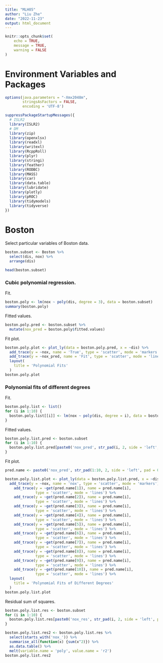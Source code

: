 ```yaml
---
title: "MLH05"
author: "Liu Zhe"
date: "2022-11-23"
output: html_document
---
```


```r
knitr::opts_chunk$set(
	echo = TRUE,
	message = TRUE,
	warning = FALSE
)
```

# Environment Variables and Packages

```r
options(java.parameters = "-Xmx2048m",
        stringsAsFactors = FALSE, 
        encoding = 'UTF-8')

suppressPackageStartupMessages({
  # ISLR2
  library(ISLR2)
  # DM
  library(zip)
  library(openxlsx)
  library(readxl)
  library(writexl)
  library(RcppRoll)
  library(plyr)
  library(stringi)
  library(feather)
  library(RODBC)
  library(MASS)
  library(car)
  library(data.table)
  library(lubridate)
  library(plotly)
  library(pROC)
  library(tidymodels)
  library(tidyverse)
})
```

# Boston

Select particular variables of Boston data. 

```r
boston.subset <- Boston %>% 
  select(dis, nox) %>% 
  arrange(dis)

head(boston.subset)
```

### Cubic polynomial regression. 

Fit. 

```r
boston.poly <- lm(nox ~ poly(dis, degree = 3), data = boston.subset)
summary(boston.poly)
```

Fitted values. 

```r
boston.poly.pred <- boston.subset %>% 
  mutate(nox_pred = boston.poly$fitted.values)
```

Fit plot. 

```r
boston.poly.plot <- plot_ly(data = boston.poly.pred, x = ~dis) %>% 
  add_trace(y = ~nox, name = 'True', type = 'scatter', mode = 'markers') %>% 
  add_trace(y = ~nox_pred, name = 'Fit', type = 'scatter', mode = 'lines') %>% 
  layout(
    title = 'Polynomial Fits'
  )
boston.poly.plot
```

### Polynomial fits of different degrees

Fit. 

```r
boston.poly.list <- list()
for (i in 1:10) {
  boston.poly.list[[i]] <- lm(nox ~ poly(dis, degree = i), data = boston.subset)
}
```

Fitted values. 

```r
boston.poly.list.pred <- boston.subset
for (i in 1:10) {
  boston.poly.list.pred[paste0('nox_pred', str_pad(i, 2, side = 'left', pad = 0))] <- boston.poly.list[[i]]$fitted.values
}
```

Fit plot. 

```r
pred.name <- paste0('nox_pred', str_pad(1:10, 2, side = 'left', pad = 0))

boston.poly.list.plot <- plot_ly(data = boston.poly.list.pred, x = ~dis) %>% 
  add_trace(y = ~nox, name = 'nox', type = 'scatter', mode = 'markers') %>% 
    add_trace(y = ~get(pred.name[1]), name = pred.name[i], 
              type = 'scatter', mode = 'lines') %>% 
    add_trace(y = ~get(pred.name[2]), name = pred.name[i], 
              type = 'scatter', mode = 'lines') %>% 
    add_trace(y = ~get(pred.name[3]), name = pred.name[i], 
              type = 'scatter', mode = 'lines') %>% 
    add_trace(y = ~get(pred.name[4]), name = pred.name[i], 
              type = 'scatter', mode = 'lines') %>% 
    add_trace(y = ~get(pred.name[5]), name = pred.name[i], 
              type = 'scatter', mode = 'lines') %>% 
    add_trace(y = ~get(pred.name[6]), name = pred.name[i], 
              type = 'scatter', mode = 'lines') %>% 
    add_trace(y = ~get(pred.name[7]), name = pred.name[i], 
              type = 'scatter', mode = 'lines') %>% 
    add_trace(y = ~get(pred.name[8]), name = pred.name[i], 
              type = 'scatter', mode = 'lines') %>% 
    add_trace(y = ~get(pred.name[9]), name = pred.name[i], 
              type = 'scatter', mode = 'lines') %>% 
    add_trace(y = ~get(pred.name[10]), name = pred.name[i], 
              type = 'scatter', mode = 'lines') %>% 
  layout(
    title = 'Polynomial Fits of Different Degrees'
  )
boston.poly.list.plot
```

Residual sum of squares. 

```r
boston.poly.list.res <- boston.subset
for (i in 1:10) {
  boston.poly.list.res[paste0('nox_res', str_pad(i, 2, side = 'left', pad = 0))] <- boston.poly.list[[i]]$residuals
}

boston.poly.list.res2 <- boston.poly.list.res %>% 
  select(starts_with('nox_')) %>% 
  summarise_all(function(x) {sum(x^2)}) %>% 
  as.data.table() %>% 
  melt(variable.name = 'poly', value.name = 'r2')
boston.poly.list.res2
```





























